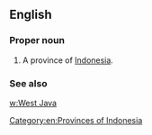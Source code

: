 ==English==

===Proper noun===
{{en-proper noun}}

# A province of [[Indonesia]].

===See also===
[[w:West Java]]

[[Category:en:Provinces of Indonesia]]